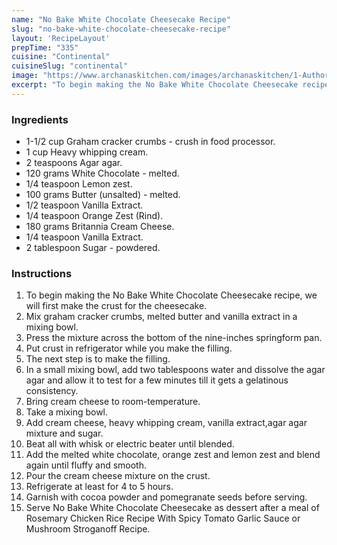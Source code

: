 ---
name: "No Bake White Chocolate Cheesecake Recipe"
slug: "no-bake-white-chocolate-cheesecake-recipe"
layout: 'RecipeLayout'
prepTime: "335"
cuisine: "Continental"
cuisineSlug: "continental"
image: "https://www.archanaskitchen.com/images/archanaskitchen/1-Author/Rupal/White_Chocolate_Cheesecake_No_Bake.jpg"
excerpt: "To begin making the No Bake White Chocolate Cheesecake recipe, we will first make the crust for the cheesecake"
---

### Ingredients

- 1-1/2 cup Graham cracker crumbs - crush in food processor.
- 1 cup Heavy whipping cream.
- 2 teaspoons Agar agar.
- 120 grams White Chocolate - melted.
- 1/4 teaspoon Lemon zest.
- 100 grams Butter (unsalted) - melted.
- 1/2 teaspoon Vanilla Extract.
- 1/4 teaspoon Orange Zest (Rind).
- 180 grams Britannia Cream Cheese.
- 1/4 teaspoon Vanilla Extract.
- 2 tablespoon Sugar - powdered.

### Instructions

1. To begin making the No Bake White Chocolate Cheesecake recipe, we will first make the crust for the cheesecake.
1. Mix graham cracker crumbs, melted butter and vanilla extract in a mixing bowl.
1. Press the mixture across the bottom of the nine-inches springform pan.
1. Put crust in refrigerator while you make the filling.
1. The next step is to make the filling.
1. In a small mixing bowl, add two tablespoons water and dissolve the agar agar and allow it to test for a few minutes till it gets a gelatinous consistency.
1. Bring cream cheese to room-temperature.
1. Take a mixing bowl.
1. Add cream cheese, heavy whipping cream, vanilla extract,agar agar mixture and sugar.
1. Beat all with whisk or electric beater until blended.
1. Add the melted white chocolate, orange zest and lemon zest and blend again until fluffy and smooth.
1. Pour the cream cheese mixture on the crust.
1. Refrigerate at least for 4 to 5 hours.
1. Garnish with cocoa powder and pomegranate seeds before serving.
1. Serve No Bake White Chocolate Cheesecake as dessert after a meal of Rosemary Chicken Rice Recipe With Spicy Tomato Garlic Sauce or Mushroom Stroganoff Recipe.
